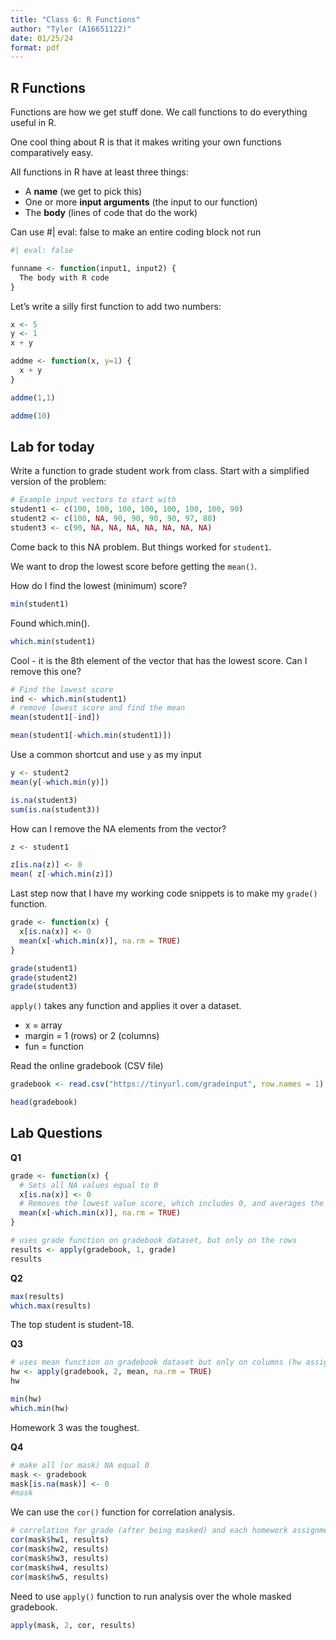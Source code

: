 ```yaml
---
title: "Class 6: R Functions"
author: "Tyler (A16651122)"
date: 01/25/24
format: pdf
---
```


## R Functions

Functions are how we get stuff done. We call functions to do everything useful in R.

One cool thing about R is that it makes writing your own functions comparatively easy.

All functions in R have at least three things:

-   A **name** (we get to pick this)
-   One or more **input arguments** (the input to our function)
-   The **body** (lines of code that do the work)

Can use #\| eval: false to make an entire coding block not run

```r
#| eval: false

funname <- function(input1, input2) {
  The body with R code
}
```

Let's write a silly first function to add two numbers:

```r
x <- 5
y <- 1
x + y
```

```r
addme <- function(x, y=1) {
  x + y
}
```

```r
addme(1,1)
```

```r
addme(10)
```

## Lab for today

Write a function to grade student work from class. Start with a simplified version of the problem:

```r
# Example input vectors to start with
student1 <- c(100, 100, 100, 100, 100, 100, 100, 90)
student2 <- c(100, NA, 90, 90, 90, 90, 97, 80)
student3 <- c(90, NA, NA, NA, NA, NA, NA, NA)
```

Come back to this NA problem. But things worked for `student1`.

We want to drop the lowest score before getting the `mean()`.

How do I find the lowest (minimum) score?

```r
min(student1)
```

Found which.min().

```r
which.min(student1)
```

Cool - it is the 8th element of the vector that has the lowest score. Can I remove this one?

```r
# Find the lowest score
ind <- which.min(student1)
# remove lowest score and find the mean
mean(student1[-ind])
```

```r
mean(student1[-which.min(student1)])
```

Use a common shortcut and use `y` as my input

```r
y <- student2
mean(y[-which.min(y)])
```

```r
is.na(student3)
sum(is.na(student3))
```

How can I remove the NA elements from the vector?

```r
z <- student1

z[is.na(z)] <- 0
mean( z[-which.min(z)])
```

Last step now that I have my working code snippets is to make my `grade()` function.

```r
grade <- function(x) {
  x[is.na(x)] <- 0
  mean(x[-which.min(x)], na.rm = TRUE)
}
```

```r
grade(student1)
grade(student2)
grade(student3)
```

`apply()` takes any function and applies it over a dataset.

-   x = array
-   margin = 1 (rows) or 2 (columns)
-   fun = function

Read the online gradebook (CSV file)

```r
gradebook <- read.csv("https://tinyurl.com/gradeinput", row.names = 1)

head(gradebook)
```

## Lab Questions

**Q1**

```r
grade <- function(x) {
  # Sets all NA values equal to 0
  x[is.na(x)] <- 0
  # Removes the lowest value score, which includes 0, and averages the scores
  mean(x[-which.min(x)], na.rm = TRUE)
}
```

```r
# uses grade function on gradebook dataset, but only on the rows
results <- apply(gradebook, 1, grade)
results
```

**Q2**

```r
max(results)
which.max(results)
```

The top student is student-18.

**Q3**

```r
# uses mean function on gradebook dataset but only on columns (hw assignments)
hw <- apply(gradebook, 2, mean, na.rm = TRUE)
hw
```

```r
min(hw)
which.min(hw)
```

Homework 3 was the toughest.

**Q4**

```r
# make all (or mask) NA equal 0
mask <- gradebook
mask[is.na(mask)] <- 0
#mask
```

We can use the `cor()` function for correlation analysis.

```r
# correlation for grade (after being masked) and each homework assignment
cor(mask$hw1, results)
cor(mask$hw2, results)
cor(mask$hw3, results)
cor(mask$hw4, results)
cor(mask$hw5, results)
```

Need to use `apply()` function to run analysis over the whole masked gradebook.

```r
apply(mask, 2, cor, results)
```

